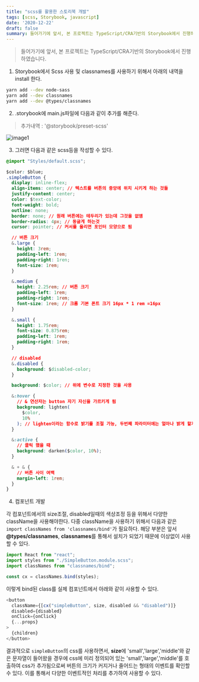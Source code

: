 ```yaml
---
title: "scss를 활용한 스토리북 개발"
tags: [scss, Storybook, javascript]
date: '2020-12-22'
draft: false
summary: 들어가기에 앞서, 본 프로젝트는 TypeScript/CRA기반의 Storybook에서 진행하였습니다. 1. Storybook에서 Scss 사용 및 classnames를 사용하기 위해서 아래의 내역을 install 한다.
---
```


> 들어가기에 앞서, 본 프로젝트는 TypeScript/CRA기반의 Storybook에서 진행하였습니다.

1. Storybook에서 Scss 사용 및 classnames를 사용하기 위해서 아래의 내역을 install 한다.

```bash
yarn add --dev node-sass
yarn add --dev classnames
yarn add --dev @types/classnames
```

2. .storybook에 main.js파일에 다음과 같이 추가를 해준다.

> 추가내역 : '@storybook/preset-scss'

![image1](/static/images/blog/react-storybook-scss/image1.png)

3. 그러면 다음과 같은 scss등을 작성할 수 있다.

```css
@import "Styles/default.scss";

$color: $blue;
.simpleButton {
  display: inline-flex;
  align-items: center; // 텍스트를 버튼의 중앙에 위치 시키게 하는 것들
  justify-content: center;
  color: $text-color;
  font-weight: bold;
  outline: none;
  border: none; // 원래 버튼에는 테두리가 있는데 그것을 없앰
  border-radius: 4px; // 둥글게 하는것
  cursor: pointer; // 커서를 올리면 포인터 모양으로 됨

  // 버튼 크기
  &.large {
    height: 3rem;
    padding-left: 1rem;
    padding-right: 1ren;
    font-size: 1rem;
  }

  &.medium {
    height: 2.25rem; // 버튼 크기
    padding-left: 1rem;
    padding-right: 1rem;
    font-size: 1rem; // 크롬 기본 폰트 크기 16px * 1 rem =16px
  }

  &.small {
    height: 1.75rem;
    font-size: 0.875rem;
    padding-left: 1rem;
    padding-right: 1rem;
  }

  // disabled
  &.disabled {
    background: $disabled-color;
  }

  background: $color; // 위에 변수로 지정한 것을 사용

  &:hover {
    // & 연산자는 button 자기 자신을 가르키게 됨
    background: lighten(
      $color,
      10%
    ); // lighten이라는 함수로 밝기를 조절 가능, 두번째 파라미터에는 얼마나 밝게 할지 지정
  }

  &:active {
    // 클릭 했을 때
    background: darken($color, 10%);
  }

  & + & {
    // 버튼 사이 여백
    margin-left: 1rem;
  }
}
```

4. 컴포넌트 개발

각 컴포넌트에서의 size조절, disabled일때의 색상조정 등을 위해서 다양한 className을 사용해야한다.
다중 className을 사용하기 위해서 다음과 같은 `import classNames from 'classnames/bind'`가 필요하다.
해당 부분은 앞서 **@types/classnames**, **classnames**를 통해서 설치가 되었기 때문에 이상없이 사용할 수 있다.

```javascript
import React from "react";
import styles from "./SimpleButton.module.scss";
import classNames from "classnames/bind";

const cx = classNames.bind(styles);
```

이렇게 bind된 class를 실제 컴포넌트에서 아래와 같이 사용할 수 있다.

```javascript
<button
  className={[cx("simpleButton", size, disabled && "disabled")]}
  disabled={disabled}
  onClick={onClick}
  {...props}
>
  {children}
</button>
```

결과적으로 `simpleButton`의 css를 사용하면서, **size**에 'small','large','middle'와 같은 문자열이 들어왔을 경우에
css에 미리 정의되어 있는 'small','large','middle'를 호출하여 css가 추가됨으로써 버튼의 크기가 커지거나 줄어드는 형태의 이벤트를
확인할 수 있다.
이를 통해서 다양한 이벤트적인 처리를 추가하여 사용할 수 있다.
